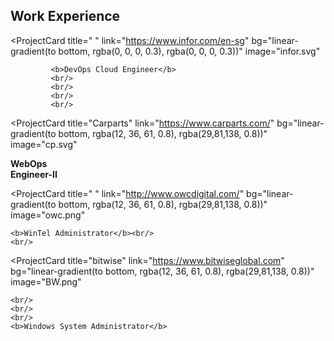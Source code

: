 ## Work Experience

<ProjectCard
  title=" "
  link="https://www.infor.com/en-sg"
  bg="linear-gradient(to bottom, rgba(0, 0, 0, 0.3), rgba(0, 0, 0, 0.3))"
  image="infor.svg"
>
             <b>DevOps Cloud Engineer</b>
             <br/>
             <br/>
             <br/>
             <br/>
</ProjectCard>

<ProjectCard
  title="Carparts"
  link="https://www.carparts.com/"
  bg="linear-gradient(to bottom, rgba(12, 36, 61, 0.8), rgba(29,81,138, 0.8))"
  image="cp.svg"
>
  <b>WebOps<br/>
  Engineer-II</b>
    <br/>
</ProjectCard>

<ProjectCard
  title=" "
  link="http://www.owcdigital.com/"
  bg="linear-gradient(to bottom, rgba(12, 36, 61, 0.8), rgba(29,81,138, 0.8))"
  image="owc.png"
>
    <b>WinTel Administrator</b><br/>
    <br/>
</ProjectCard>

<ProjectCard
  title="bitwise"
  link="https://www.bitwiseglobal.com"
  bg="linear-gradient(to bottom, rgba(12, 36, 61, 0.8), rgba(29,81,138, 0.8))"
  image="BW.png"
>
    <br/>
    <br/>
    <br/>
    <b>Windows System Administrator</b>
</ProjectCard>
